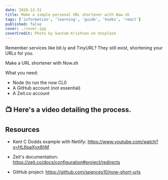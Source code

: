 ```yaml
---
date: 2020-12-31
title: Make a simple personal URL shortener with Now.sh
tags: ['information', 'learning', 'guide', 'hooks', 'react']
published: false
cover: ./cover.jpg
coverCredit: Photo by Gautam Krishnan on Unsplash
---
```


Remember services like bit.ly and TinyURL? They still exist,
shortening your URLs for you.

Make a URL shortener with Now.sh

What you need:

- Node (to run the now CLI)
- A GitHub account (not essential)
- A Zeit.co account

## 📺 Here's a video detailing the process.

<YouTube youTubeId="y807T6Q1qqw" />

## Resources

- Kent C Dodds example with Netlify:
  https://www.youtube.com/watch?v=HL6paXyx6hM

- Zeit's documentation:
  https://zeit.co/docs/configuration#project/redirects

- GitHub project: https://github.com/spences10/now-short-urls
